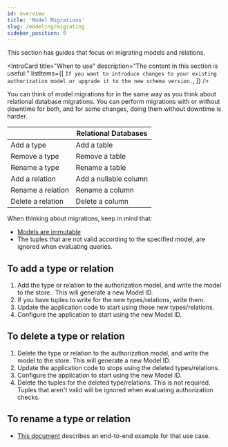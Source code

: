 ```yaml
---
id: overview
title: 'Model Migrations'
slug: /modeling/migrating
sidebar_position: 0
---
```



<DocumentationNotice />

This section has guides that focus on migrating models and relations.

<IntroCard
  title="When to use"
  description="The content in this section is useful:"
  listItems={[
    `If you want to introduce changes to your existing authorization model or upgrade it to the new schema version.`,
  ]}
/>

You can think of model migrations for <ProductName format={ProductNameFormat.ShortForm}/>  in the same way as you think about relational database migrations. You can perform migrations with or without downtime for both, and for some changes, doing them without downtime is harder.

| <ProductName format={ProductNameFormat.ShortForm}/> | Relational Databases  |
|-----------------------------------------------------|-----------------------|
| Add a type                                          | Add a table           |
| Remove a type                                       | Remove a table        |
| Rename a type                                       | Rename a table        |
| Add a relation                                      | Add a nullable column |
| Rename a relation                                   | Rename a column       |
| Delete a relation                                   | Delete a column       |

When thinking about migrations, keep in mind that:

- [Models are immutable](../../getting-started/immutable-models.mdx)
- The tuples that are not valid according to the specified model, are ignored when evaluating queries. 

## To add a type or relation

  1. Add the type or relation to the authorization model, and write the model to the store.. This will generate a new Model ID.
  2. If you have tuples to write for the new types/relations, write them.
  3. Update the application code to start using those new types/relations.
  4. Configure the application to start using the new Model ID.

## To delete a type or relation

  1. Delete the type or relation to the authorization model, and write the model to the store. This will generate a new Model ID.
  2. Update the application code to stops using the deleted types/relations.
  3. Configure the application to start using the new Model ID.
  4. Delete the tuples for the deleted type/relations. This is not required. Tuples that aren't valid will be ignored when evaluating authorization checks.

## To rename a type or relation

  - [This document](./migrating-relations.mdx) describes an end-to-end example for that use case.


